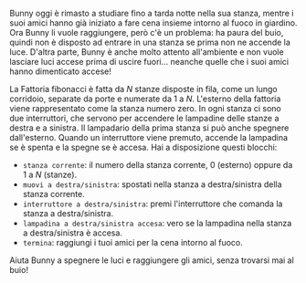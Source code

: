 
Bunny oggi è rimasto a studiare fino a tarda notte nella sua stanza, mentre i suoi amici hanno già iniziato a fare cena insieme intorno al fuoco in giardino.
Ora Bunny li vuole raggiungere, però c'è un problema: ha paura del buio, quindi non è disposto ad entrare in una stanza se prima non ne accende la luce.
D'altra parte, Bunny è anche molto attento all'ambiente e non vuole lasciare luci accese prima di uscire fuori... neanche quelle che i suoi amici hanno
dimenticato accese!

La Fattoria fibonacci è fatta da $N$ stanze disposte in fila, come un lungo corridoio, separate da porte e numerate da $1$ a $N$.
L'esterno della fattoria viene rappresentato come la stanza numero zero.
In ogni stanza ci sono due interruttori, che servono per accendere le lampadine delle stanze a destra e a sinistra.
Il lampadario della prima stanza si può anche spegnere dall'esterno.
Quando un interruttore viene premuto, accende la lampadina se è spenta e la spegne se è accesa.
Hai a disposizione questi blocchi:

- `stanza corrente`: il numero della stanza corrente, $0$ (esterno) oppure da $1$ a $N$ (stanze).
- `muovi a destra/sinistra`: spostati nella stanza a destra/sinistra della stanza corrente.
- `interruttore a destra/sinistra`: premi l'interruttore che comanda la stanza a destra/sinistra.
- `lampadina a destra/sinistra accesa`: vero se la lampadina nella stanza a destra/sinistra è accesa.
- `termina`: raggiungi i tuoi amici per la cena intorno al fuoco.

Aiuta Bunny a spegnere le luci e raggiungere gli amici, senza trovarsi mai al buio!

<Blockly
  customBlocks={customBlocks}
  initialBlocks={initialBlocks}
  testcases={testcases}
  visualizer={Visualizer}
/>
